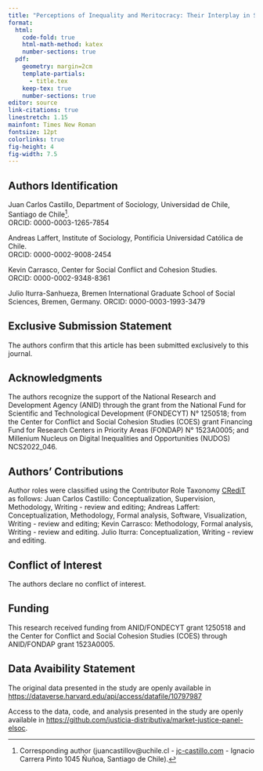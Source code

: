 ```yaml
---
title: "Perceptions of Inequality and Meritocracy: Their Interplay in Shaping Preferences for Market Justice in Chile (2016-2023)"
format:
  html: 
    code-fold: true
    html-math-method: katex
    number-sections: true
  pdf: 
    geometry: margin=2cm
    template-partials: 
      - title.tex
    keep-tex: true
    number-sections: true
editor: source
link-citations: true
linestretch: 1.15       
mainfont: Times New Roman
fontsize: 12pt          
colorlinks: true
fig-height: 4
fig-width: 7.5
---
```


## Authors Identification

Juan Carlos Castillo, Department of Sociology, Universidad de Chile, Santiago de Chile[^*].  
ORCID: 0000-0003-1265-7854

Andreas Laffert, Institute of Sociology, Pontificia Universidad Católica de Chile.  
ORCID: 0000-0002-9008-2454

Kevin Carrasco, Center for Social Conflict and Cohesion Studies.  
ORCID: 0000-0002-9348-8361

Julio Iturra-Sanhueza, Bremen International Graduate School of Social Sciences, Bremen, Germany.
ORCID: 0000-0003-1993-3479

## Exclusive Submission Statement

The authors confirm that this article has been submitted exclusively to this journal.

## Acknowledgments

The authors recognize the support of the National Research and Development Agency (ANID) through the grant from the National Fund for Scientific and Technological Development (FONDECYT) N° 1250518; from the Center for Conflict and Social Cohesion Studies (COES) grant Financing Fund for Research Centers in Priority Areas (FONDAP) N° 1523A0005; and Millenium Nucleus on Digital Inequalities and Opportunities (NUDOS) NCS2022_046.

## Authors' Contributions

Author roles were classified using the Contributor Role Taxonomy [CRediT](https://credit.niso.org/) as follows: Juan Carlos Castillo: Conceptualization, Supervision, Methodology, Writing - review and editing; Andreas Laffert: Conceptualization, Methodology, Formal analysis, Software, Visualization, Writing - review and editing; Kevin Carrasco: Methodology, Formal analysis, Writing - review and editing. Julio Iturra: Conceptualization, Writing - review and editing. 

## Conflict of Interest

The authors declare no conflict of interest.

## Funding

This research received funding from ANID/FONDECYT grant 1250518 and the Center for Conflict and Social Cohesion Studies (COES) through ANID/FONDAP grant 1523A0005.


## Data Avaibility Statement

The original data presented in the study are openly available in <https://dataverse.harvard.edu/api/access/datafile/10797987>

Access to the data, code, and analysis presented in the study are openly available in <https://github.com/justicia-distributiva/market-justice-panel-elsoc>.


[^*]: Corresponding author (juancastillov@uchile.cl - [jc-castillo.com](https://juancarloscastillo.github.io/jc-castillo/) - Ignacio Carrera Pinto 1045 Ñuñoa, Santiago de Chile). 